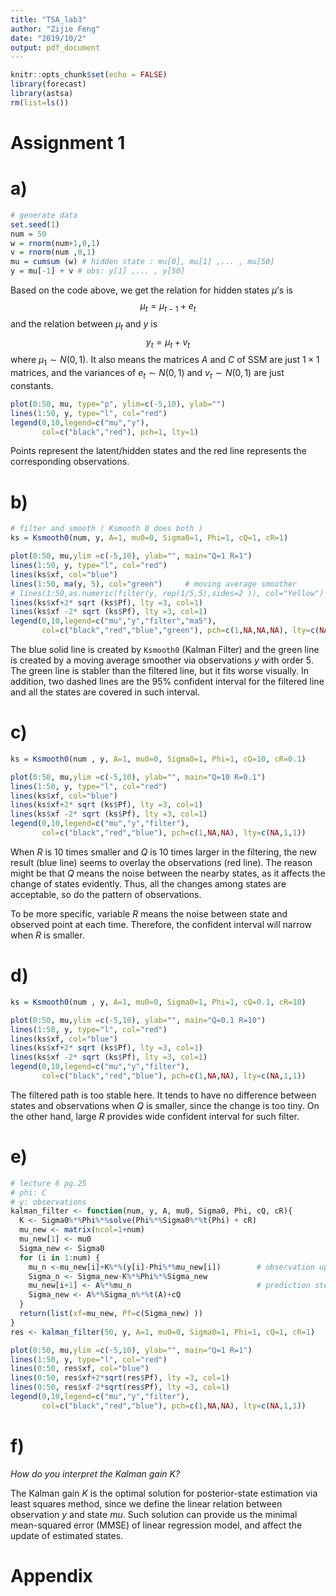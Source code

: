 ```yaml
---
title: "TSA_lab3"
author: "Zijie Feng"
date: "2019/10/2"
output: pdf_document
---
```


```r
knitr::opts_chunk$set(echo = FALSE)
library(forecast)
library(astsa)
rm(list=ls())
```

# Assignment 1

# a)

```r
# generate data
set.seed(1)
num = 50
w = rnorm(num+1,0,1)
v = rnorm(num ,0,1)
mu = cumsum (w) # hidden state : mu[0], mu[1] ,... , mu[50]
y = mu[-1] + v # obs: y[1] ,... , y[50]
```

Based on the code above, we get the relation for hidden states $\mu$'s is 
$$\mu_t=\mu_{t-1}+e_t$$
and the relation between $\mu_t$ and $y$ is
$$y_t=\mu_t+v_t$$
where $\mu_1\sim N(0,1)$. It also means the matrices $A$ and $C$ of SSM are just $1\times 1$ matrices, and the variances of $e_t\sim N(0, 1)$ and $v_t\sim N(0, 1)$ are just constants.

```r
plot(0:50, mu, type="p", ylim=c(-5,10), ylab="")
lines(1:50, y, type="l", col="red")
legend(0,10,legend=c("mu","y"), 
       col=c("black","red"), pch=1, lty=1)
```

Points represent the latent/hidden states and the red line represents the corresponding observations.

# b)

```r
# filter and smooth ( Ksmooth 0 does both )
ks = Ksmooth0(num, y, A=1, mu0=0, Sigma0=1, Phi=1, cQ=1, cR=1)

plot(0:50, mu,ylim =c(-5,10), ylab="", main="Q=1 R=1")
lines(1:50, y, type="l", col="red")
lines(ks$xf, col="blue")
lines(1:50, ma(y, 5), col="green")     # moving average smoother
# lines(1:50,as.numeric(filter(y, rep(1/5,5),sides=2 )), col="Yellow")
lines(ks$xf+2* sqrt (ks$Pf), lty =3, col=1)
lines(ks$xf -2* sqrt (ks$Pf), lty =3, col=1)
legend(0,10,legend=c("mu","y","filter","ma5"), 
       col=c("black","red","blue","green"), pch=c(1,NA,NA,NA), lty=c(NA,1,1,1))
```

The blue solid line is created by `Ksmooth0` (Kalman Filter) and the green line is created by a moving average smoother via observations $y$ with order 5. The green line is stabler than the filtered line, but it fits worse visually. In addition, two dashed lines are the 95% confident interval for the filtered line and all the states are covered in such interval.

# c)

```r
ks = Ksmooth0(num , y, A=1, mu0=0, Sigma0=1, Phi=1, cQ=10, cR=0.1)

plot(0:50, mu,ylim =c(-5,10), ylab="", main="Q=10 R=0.1")
lines(1:50, y, type="l", col="red")
lines(ks$xf, col="blue")
lines(ks$xf+2* sqrt (ks$Pf), lty =3, col=1)
lines(ks$xf -2* sqrt (ks$Pf), lty =3, col=1)
legend(0,10,legend=c("mu","y","filter"), 
       col=c("black","red","blue"), pch=c(1,NA,NA), lty=c(NA,1,1))
```

When $R$ is 10 times smaller and $Q$ is 10 times larger in the filtering, the new result (blue line) seems to overlay the observations (red line). The reason might be that $Q$ means the noise between the nearby states, as it affects the change of states evidently. Thus, all the changes among states are acceptable, so do the pattern of observations.

To be more specific, variable $R$ means the noise between state and observed point at each time. Therefore, the confident interval will narrow when $R$ is smaller.

# d)

```r
ks = Ksmooth0(num , y, A=1, mu0=0, Sigma0=1, Phi=1, cQ=0.1, cR=10)

plot(0:50, mu,ylim =c(-5,10), ylab="", main="Q=0.1 R=10")
lines(1:50, y, type="l", col="red")
lines(ks$xf, col="blue")
lines(ks$xf+2* sqrt (ks$Pf), lty =3, col=1)
lines(ks$xf -2* sqrt (ks$Pf), lty =3, col=1)
legend(0,10,legend=c("mu","y","filter"), 
       col=c("black","red","blue"), pch=c(1,NA,NA), lty=c(NA,1,1))
```

The filtered path is too stable here. It tends to have no difference between states and observations when $Q$ is smaller, since the change is too tiny. On the other hand, large $R$ provides wide confident interval for such filter.

# e)

```r
# lecture 6 pg.25
# phi: C
# y: observations
kalman_filter <- function(num, y, A, mu0, Sigma0, Phi, cQ, cR){
  K <- Sigma0%*%Phi%*%solve(Phi%*%Sigma0%*%t(Phi) + cR)
  mu_new <- matrix(ncol=1+num)
  mu_new[1] <- mu0
  Sigma_new <- Sigma0
  for (i in 1:num) {
    mu_n <-mu_new[i]+K%*%(y[i]-Phi%*%mu_new[i])        # observation update step
    Sigma_n <- Sigma_new-K%*%Phi%*%Sigma_new
    mu_new[i+1] <- A%*%mu_n                            # prediction step
    Sigma_new <- A%*%Sigma_n%*%t(A)+cQ
  }
  return(list(xf=mu_new, Pf=c(Sigma_new) ))
}
res <- kalman_filter(50, y, A=1, mu0=0, Sigma0=1, Phi=1, cQ=1, cR=1)
```
```r

plot(0:50, mu,ylim =c(-5,10), ylab="", main="Q=1 R=1")
lines(1:50, y, type="l", col="red")
lines(0:50, res$xf, col="blue")
lines(0:50, res$xf+2*sqrt(res$Pf), lty =3, col=1)
lines(0:50, res$xf-2*sqrt(res$Pf), lty =3, col=1)
legend(0,10,legend=c("mu","y","filter"), 
       col=c("black","red","blue"), pch=c(1,NA,NA), lty=c(NA,1,1))
```

# f)

*How do you interpret the Kalman gain $K$?*

The Kalman gain $K$ is the optimal solution for posterior-state estimation via least squares method, since we define the linear relation between observation $y$ and state $mu$. Such solution can provide us the minimal mean-squared error (MMSE) of linear regression model, and affect the update of estimated states.



\newpage
# Appendix

```r
```



